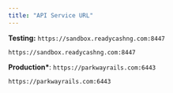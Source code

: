 ```yaml
---
title: "API Service URL"
---
```


**Testing:** `https://sandbox.readycashng.com:8447`

```text
https://sandbox.readycashng.com:8447
```

**Production\***: `https://parkwayrails.com:6443`

```text
https://parkwayrails.com:6443
```